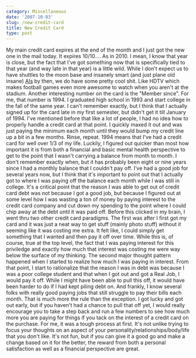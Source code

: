 ```yaml
---
category: Miscellaneous
date: '2007-10-03'
slug: /new-credit-card
title: New Credit Card
type: post
---
```



My main credit card expires at the end of the month and I just got
the new one in the mail today. It expires 10/10.... As in 2010. I
mean, I know that year is close, but the fact that I've got
something now that is specifically tied to that year (and way late
in that year) is a little wild. While I don't expect us to have
shuttles to the moon base and insanely smart (and just plane old
insane) [AIs](http://www.reellifewisdom.com/files/images/hal2.jpg)
by then, we do have some pretty cool shit. Like HDTV which makes
football games even more awesome to watch when you aren't at the
stadium. Another interesting number on the card is the "Member
since". For me, that number is 1994. I graduated high school in
1993 and start college in the fall of the same year. I can't
remember exactly, but I think that I actually signed up for the
card late in my first semester, but didn't get it till January of
1994. I've mentioned before that like a lot of people, I had no
idea how to properly handle a credit card at that point. I quickly
maxed it out and was just paying the minimum each month until they
would bump my credit line up a bit in a few months. Rinse, repeat.
1994 means that I've had a credit card for well over 1/3 of my
life. Luckily, I figured out quicker than most how important it is
from both a financial and basic mental health perspective to get to
the point that I wasn't carrying a balance from month to month. I
don't remember exactly when, but it has probably been eight or nine
years since I had a monthly balance that I couldn't pay off. I've
had a good job for several years now, but I think that it's
important to point out that I actually got to where I was paying
off the balance each month while I was still in college. It's a
critical point that the reason I was able to get out of credit card
debt was not because I got a good job, but because I figured out at
some level how I was wasting a ton of money by paying interest to
the credit card company and cut down my spending to the point where
I could chip away at the debt until it was paid off. Before this
clicked in my brain, I went thru two other credit card paradigms.
The first was after I first got my card and it was just a neat way
to get stuff (mainly photo stuff) without it seeming like it was
costing me extra. It felt like, I could simply get something that I
wanted and then pay it off over time. While this is, of course,
true at the top level, the fact that I was paying interest for this
priviledge and exactly how much that interest was costing me were
way below the surface of my thinking. The second major thought
pattern happened when I started to realize how much I was paying in
interest. From that point, I start to rationalize that the reason I
was in debt was because I was a poor college student and that when
I got out and got a Real Job, I would pay it off. While I might
have been able to pull this off, it would have been harder to do if
I had kept piling debt on. And frankly, I know several folks with
really good paying jobs that still struggle to pay their bills each
month. That is much more the rule than the exception. I got lucky
and got out early, but if you haven't had a chance to pull that off
yet, I would really encourage you to take a step back and run a few
numbers to see how much more you are paying for things if you tack
on the interest of a credit card on the purchase. For me, it was a
tough process at first. It's not unlike trying to focus your
thoughts on an aspect of your personality/relationships/body/life
that you don't like. It's not fun, but if you can give it a good go
and make a change based on it for the better, the reward from both
a personal satisfaction as well as a financial perspective are
great.